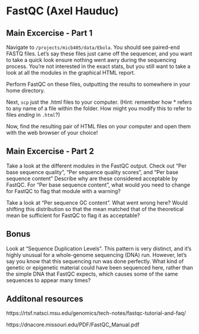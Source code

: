 # FastQC (Axel Hauduc)

## Main Excercise - Part 1

Navigate to `/projects/micb405/data/Ebola`. You should see paired-end FASTQ files. Let's say these files just came off the sequencer, and you want to take a quick look ensure nothing went awry during the sequencing process. You're not interested in the exact stats, but you still want to take a look at all the modules in the graphical HTML report.

Perform FastQC on these files, outputting the results to somewhere in your home directory.

Next, `scp` just the .html files to your computer. (Hint: remember how * refers to any name of a file within the folder. How might you modify this to refer to files *ending* in `.html`?)

Now, find the resulting pair of HTML files on your computer and open them with the web browser of your choice!

## Main Excercise - Part 2

Take a look at the different modules in the FastQC output. Check out "Per base sequence quality", "Per sequence quality scores", and "Per base sequence content"
Describe why are these considered acceptable by FastQC.
For "Per base sequence content", what would you need to change for FastQC to flag that module with a warning?

Take a look at "Per sequence GC content". What went wrong here? Would shifting this distribution so that the mean matched that of the theoretical mean be sufficient for FastQC to flag it as acceptable?

## Bonus

Look at "Sequence Duplication Levels". This pattern is very distinct, and it's highly unusual for a whole-genome sequencing (DNA) run. However, let's say you know that this sequencing run was done perfectly. What kind of genetic or epigenetic material could have been sequenced here, rather than the simple DNA that FastQC expects, which causes some of the same sequences to appear many times?

##  Additonal resources

https://rtsf.natsci.msu.edu/genomics/tech-notes/fastqc-tutorial-and-faq/

https://dnacore.missouri.edu/PDF/FastQC_Manual.pdf

